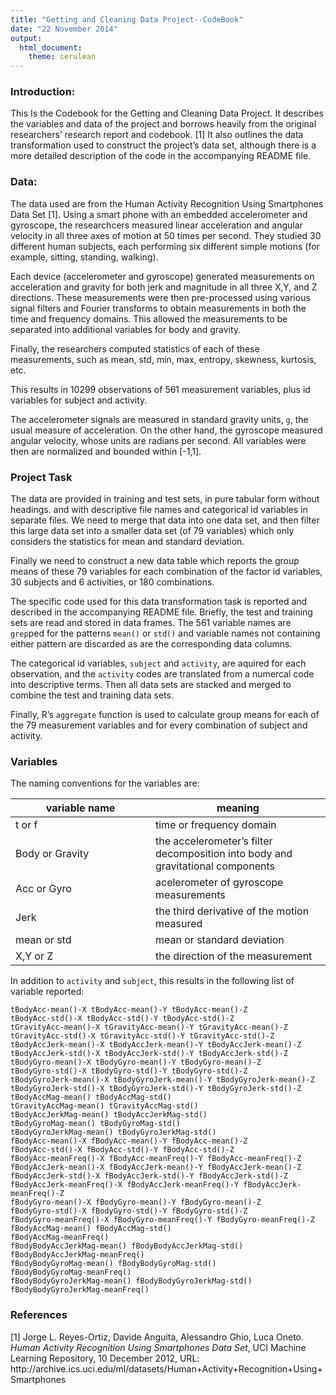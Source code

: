 ```yaml
---
title: "Getting and Cleaning Data Project--CodeBook"
date: "22 November 2014"
output:
  html_document:
    theme: cerulean
---
```


### Introduction:

This Is the Codebook for the Getting and Cleaning Data Project. It describes the variables and data of the project and borrows heavily from the original researchers' research report and codebook. [1] It also outlines the data transformation used to construct the project's data set, although there is a more detailed description of the code in the accompanying README file.

### Data:

The data used are from the Human Activity Recognition Using Smartphones Data Set [1]. Using a smart phone with an embedded accelerometer and gyroscope, the researchcers measured linear acceleration and angular velocity in all three axes of motion at 50 times per second. They studied 30 different human subjects, each performing six different simple motions (for example, sitting, standing, walking). 

Each device (accelerometer and gyroscope) generated measurements on acceleration and gravity for both jerk and magnitude in all three X,Y, and Z directions. These measurements were then pre-processed using various signal filters and Fourier transforms to obtain measurements in both the time and frequency domains. This allowed the measurements to be separated into additional variables for body and gravity.

Finally, the researchers computed statistics of each of these measurements, such as mean, std, min, max, entropy, skewness, kurtosis, etc.

This results in 10299 observations of 561 measurement variables, plus id variables for subject and activity.

The accelerometer signals are measured in standard gravity units, `g`, the usual measure of acceleration.  On the other hand, the gyroscope measured angular velocity, whose units are radians per second. All variables were then are normalized and bounded within [-1,1].


### Project Task

The data are provided in training and test sets, in pure tabular form without headings. and with descriptive file names and categorical id variables in separate files. We need to merge that data into one data set, and then filter this large data set into a smaller data set (of 79 variables) which only considers the statistics for mean and standard deviation.

Finally we need to construct a new data table which reports the group means of these 79 variables for each combination of the factor id variables, 30 subjects and 6 activities, or 180 combinations. 

The specific code used for this data transformation task is reported and described in the accompanying README file. Briefly, the test and training sets are read and stored in data frames. The 561 variable names are `grep`ped for the patterns `mean()` or `std()` and variable names not containing either pattern are discarded as are the corresponding data columns.

The categorical id variables, `subject` and `activity`, are aquired for each observation, and the `activity` codes are translated from a numercal code into descriptive terms. Then all data sets are stacked and merged to combine the test and training data sets.

Finally, R's `aggregate` function is used to calculate group means for each of the 79 measurement variables and for every combination of subject and activity.


### Variables

The naming conventions for the variables are:

variable name  |  meaning
----------------|--------------------
t or f | time or frequency domain
Body or Gravity  |  the accelerometer's filter decomposition into body and gravitational components
Acc or Gyro  |  acelerometer of gyroscope measurements
Jerk  |  the third derivative of the motion measured
mean or std   | mean or standard deviation
X,Y or Z  |  the direction of the measurement

In addition to `activity` and `subject`, this results in the following list of variable reported:
```
tBodyAcc-mean()-X tBodyAcc-mean()-Y tBodyAcc-mean()-Z 
tBodyAcc-std()-X tBodyAcc-std()-Y tBodyAcc-std()-Z 
tGravityAcc-mean()-X tGravityAcc-mean()-Y tGravityAcc-mean()-Z 
tGravityAcc-std()-X tGravityAcc-std()-Y tGravityAcc-std()-Z 
tBodyAccJerk-mean()-X tBodyAccJerk-mean()-Y tBodyAccJerk-mean()-Z 
tBodyAccJerk-std()-X tBodyAccJerk-std()-Y tBodyAccJerk-std()-Z 
tBodyGyro-mean()-X tBodyGyro-mean()-Y tBodyGyro-mean()-Z 
tBodyGyro-std()-X tBodyGyro-std()-Y tBodyGyro-std()-Z 
tBodyGyroJerk-mean()-X tBodyGyroJerk-mean()-Y tBodyGyroJerk-mean()-Z 
tBodyGyroJerk-std()-X tBodyGyroJerk-std()-Y tBodyGyroJerk-std()-Z 
tBodyAccMag-mean() tBodyAccMag-std() 
tGravityAccMag-mean() tGravityAccMag-std() 
tBodyAccJerkMag-mean() tBodyAccJerkMag-std() 
tBodyGyroMag-mean() tBodyGyroMag-std() 
tBodyGyroJerkMag-mean() tBodyGyroJerkMag-std() 
fBodyAcc-mean()-X fBodyAcc-mean()-Y fBodyAcc-mean()-Z 
fBodyAcc-std()-X fBodyAcc-std()-Y fBodyAcc-std()-Z 
fBodyAcc-meanFreq()-X fBodyAcc-meanFreq()-Y fBodyAcc-meanFreq()-Z 
fBodyAccJerk-mean()-X fBodyAccJerk-mean()-Y fBodyAccJerk-mean()-Z 
fBodyAccJerk-std()-X fBodyAccJerk-std()-Y fBodyAccJerk-std()-Z 
fBodyAccJerk-meanFreq()-X fBodyAccJerk-meanFreq()-Y fBodyAccJerk-meanFreq()-Z 
fBodyGyro-mean()-X fBodyGyro-mean()-Y fBodyGyro-mean()-Z 
fBodyGyro-std()-X fBodyGyro-std()-Y fBodyGyro-std()-Z 
fBodyGyro-meanFreq()-X fBodyGyro-meanFreq()-Y fBodyGyro-meanFreq()-Z 
fBodyAccMag-mean() fBodyAccMag-std() 
fBodyAccMag-meanFreq() 
fBodyBodyAccJerkMag-mean() fBodyBodyAccJerkMag-std() 
fBodyBodyAccJerkMag-meanFreq() 
fBodyBodyGyroMag-mean() fBodyBodyGyroMag-std() 
fBodyBodyGyroMag-meanFreq() 
fBodyBodyGyroJerkMag-mean() fBodyBodyGyroJerkMag-std() 
fBodyBodyGyroJerkMag-meanFreq()
```

### References

[1] Jorge L. Reyes-Ortiz, Davide Anguita, Alessandro Ghio, Luca Oneto. *Human Activity Recognition Using Smartphones Data Set*, UCI Machine Learning Repository, 10 December 2012, URL: http://archive.ics.uci.edu/ml/datasets/Human+Activity+Recognition+Using+Smartphones 
















